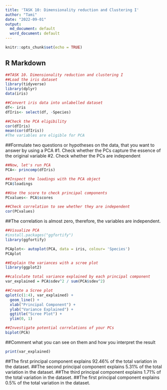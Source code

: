 ```yaml
---
title: 'TASK 10: Dimensionality reduction and Clustering I'
author: "Tami"
date: "2022-09-01"
output:
  md_document: default
  word_document: default
---
```


```r
knitr::opts_chunk$set(echo = TRUE)
```

## R Markdown

```r
##TASK 10. Dimensionality reduction and clustering I
##Load the iris dataset
library(tidyverse)
library(dplyr)
data(iris)
```

```r
##Convert iris data into unlabelled dataset
df<- iris
dfIris<- select(df, -Species)
```

```r
##Check the PCA eligibility
cor(dfIris)
mean(cor(dfIris))
#The variables are eligible for PCA
```


##Formulate two questions or hypotheses on the data, that you want to answer by using a PCA
#1. Check whether the PCs capture the essence of the original variable
#2. Check whether the PCs are independent

```r
##Now, let's run PCA
PCA<- princomp(dfIris)
```

```r
##Inspect the loadings with the PCA object
PCA$loadings
```

```r
##Use the score to check principal components
PCvalues<- PCA$scores
```

```r
##Check correlation to see whether they are independent
cor(PCvalues)
```

##The correlation is almost zero, therefore, the variables are independent.

```r
##Visualize PCA
#install.packages("ggfortify")
library(ggfortify)
```

```r
PCAplot<- autoplot(PCA, data = iris, colour= 'Species')
PCAplot
```

```r
##Explain the variances with a scree plot
library(ggplot2)
```

```r
##calculate total variance explained by each principal component
var_explained = PCA$sdev^2 / sum(PCA$sdev^2)
```

```r
##Create a Scree plot
qplot(c(1:4), var_explained) + 
  geom_line() + 
  xlab("Principal Component") + 
  ylab("Variance Explained") +
  ggtitle("Scree Plot") +
  ylim(0, 1)
```

```r
##Investigate potential correlations of your PCs 
biplot(PCA)
```

##Comment what you can see on them and how you interpret the result

```r
print(var_explained)
```
##The first principal component explains 92.46% of the total variation in the dataset.
##The second principal component explains 5.31% of the total variation in the dataset.
##The third principal component explains 1.71% of the total variation in the dataset.
##The first principal component explains 0.5% of the total variation in the dataset.